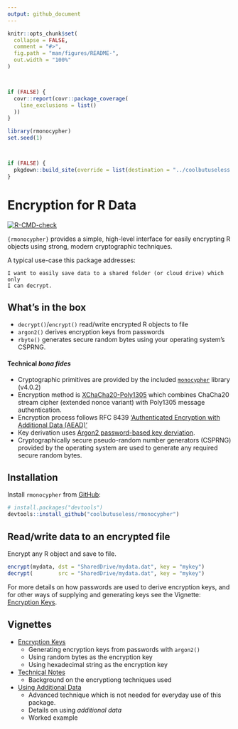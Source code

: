 ```yaml
---
output: github_document
---
```


<!-- README.md is generated from README.Rmd. Please edit that file -->

```r
knitr::opts_chunk$set(
  collapse = FALSE,
  comment = "#>",
  fig.path = "man/figures/README-",
  out.width = "100%"
)



if (FALSE) {
  covr::report(covr::package_coverage(
    line_exclusions = list()
  ))
}

library(rmonocypher)
set.seed(1)



if (FALSE) {
  pkgdown::build_site(override = list(destination = "../coolbutuseless.github.io/package/rmonocypher"))
}
```

# Encryption for R Data

<!-- badges: start -->
[![R-CMD-check](https://github.com/coolbutuseless/rmonocypher/actions/workflows/R-CMD-check.yaml/badge.svg)](https://github.com/coolbutuseless/rmonocypher/actions/workflows/R-CMD-check.yaml)
<!-- badges: end -->

`{rmonocypher}` provides a simple, high-level interface for easily encrypting R objects using
strong, modern cryptographic techniques.

A typical use-case this package addresses:

    I want to easily save data to a shared folder (or cloud drive) which only
    I can decrypt.


## What's in the box

* `decrypt()`/`encrypt()` read/write encrypted R objects to file 
* `argon2()` derives encryption keys from passwords
* `rbyte()` generates secure random bytes using your operating system's CSPRNG.
  
#### Technical *bona fides* 

* Cryptographic primitives are provided by the included [`monocypher`](https://monocypher.org/) library (v4.0.2)
* Encryption method is [XChaCha20-Poly1305](https://en.wikipedia.org/wiki/ChaCha20-Poly1305) 
  which combines ChaCha20 stream cipher (extended nonce variant) with Poly1305 message authentication.
* Encryption process follows RFC 8439 ['Authenticated Encryption with Additional Data (AEAD)'](https://en.wikipedia.org/wiki/Authenticated_encryption#Authenticated_encryption_with_associated_data_(AEAD)) 
* Key derivation uses [Argon2 password-based key derviation](https://en.wikipedia.org/wiki/Argon2).
* Cryptographically secure pseudo-random number generators (CSPRNG) provided by the
  operating system are used to generate any required secure random bytes.

## Installation

Install `rmonocypher` from [GitHub](https://github.com/coolbutuseless/rmonocypher):

``` r
# install.packages("devtools")
devtools::install_github("coolbutuseless/rmonocypher")
```

## Read/write data to an encrypted file

Encrypt any R object and save to file.

```r
encrypt(mydata, dst = "SharedDrive/mydata.dat", key = "mykey")
decrypt(        src = "SharedDrive/mydata.dat", key = "mykey")
```


For more details on how passwords are used to derive encryption keys, 
and for other ways of supplying and generating keys see the Vignette: [Encryption Keys](https://coolbutuseless.github.io/package/rmonocypher/articles/encryption-keys.html).



## Vignettes

* [Encryption Keys](https://coolbutuseless.github.io/package/rmonocypher/articles/encryption-keys.html)
    * Generating encryption keys from passwords with `argon2()`
    * Using random bytes as the encryption key
    * Using hexadecimal string as the encryption key
* [Technical Notes](https://coolbutuseless.github.io/package/rmonocypher/articles/technical-notes.html)
    * Background on the encryptiong techniques used
* [Using Additional Data](https://coolbutuseless.github.io/package/rmonocypher/articles/additional-data.html)
    * Advanced technique which is not needed for everyday use of this package.
    * Details on using *additional data* 
    * Worked example 








